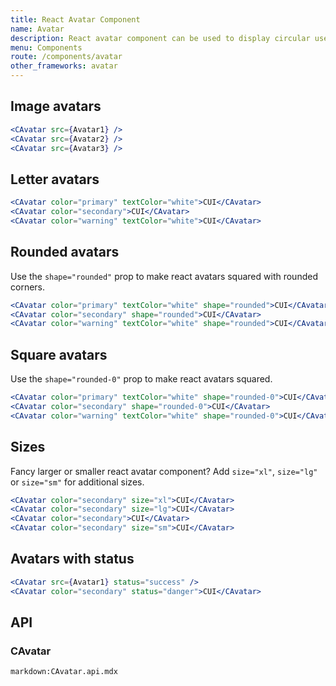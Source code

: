 ```yaml
---
title: React Avatar Component
name: Avatar
description: React avatar component can be used to display circular user profile pictures. Avatar can be used to portray people or objects. It supports images, icons, or letters.
menu: Components
route: /components/avatar
other_frameworks: avatar
---
```




## Image avatars

```jsx preview
<CAvatar src={Avatar1} />
<CAvatar src={Avatar2} />
<CAvatar src={Avatar3} />
```

## Letter avatars

```jsx preview
<CAvatar color="primary" textColor="white">CUI</CAvatar>
<CAvatar color="secondary">CUI</CAvatar>
<CAvatar color="warning" textColor="white">CUI</CAvatar>
```

## Rounded avatars

Use the `shape="rounded"` prop to make react avatars squared with rounded corners.

```jsx preview
<CAvatar color="primary" textColor="white" shape="rounded">CUI</CAvatar>
<CAvatar color="secondary" shape="rounded">CUI</CAvatar>
<CAvatar color="warning" textColor="white" shape="rounded">CUI</CAvatar>
```

## Square avatars

Use the `shape="rounded-0"` prop to make react avatars squared.

```jsx preview
<CAvatar color="primary" textColor="white" shape="rounded-0">CUI</CAvatar>
<CAvatar color="secondary" shape="rounded-0">CUI</CAvatar>
<CAvatar color="warning" textColor="white" shape="rounded-0">CUI</CAvatar>
```

## Sizes

Fancy larger or smaller react avatar component? Add `size="xl"`, `size="lg"` or `size="sm"` for additional sizes.

```jsx preview
<CAvatar color="secondary" size="xl">CUI</CAvatar>
<CAvatar color="secondary" size="lg">CUI</CAvatar>
<CAvatar color="secondary">CUI</CAvatar>
<CAvatar color="secondary" size="sm">CUI</CAvatar>
```

## Avatars with status

```jsx preview
<CAvatar src={Avatar1} status="success" />
<CAvatar color="secondary" status="danger">CUI</CAvatar>
```

## API

### CAvatar

`markdown:CAvatar.api.mdx`

